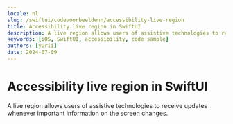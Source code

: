 ```yaml
---
locale: nl
slug: /swiftui/codevoorbeeldenn/accessibility-live-region
title: Accessibility live region in SwiftUI
description: A live region allows users of assistive technologies to receive updates whenever important information on the screen changes.
keywords: [iOS, SwiftUI, accessibility, code sample]
authors: [yurii]
date: 2024-07-09
---
```


# Accessibility live region in SwiftUI

A live region allows users of assistive technologies to receive updates whenever important information on the screen changes.

<CodeSample id="accessibility-live-region" platform="swiftui" locale="nl"/>
